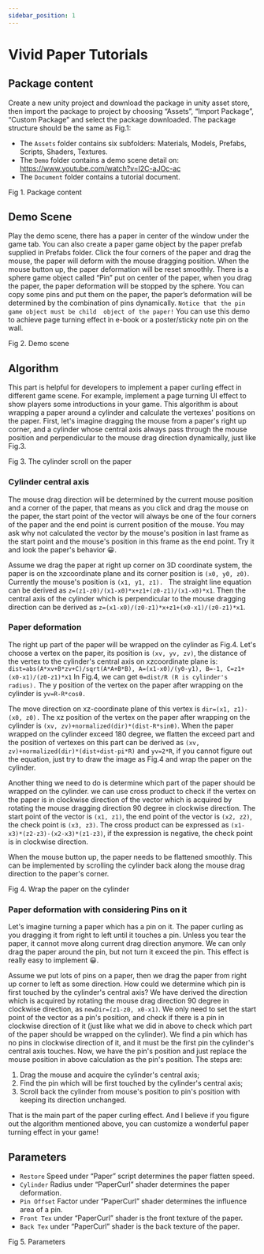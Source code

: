 ```yaml
---
sidebar_position: 1
---
```



# Vivid Paper Tutorials 

## Package content

Create a new unity project and download the package in unity asset store, then import the package 
to project by choosing “Assets”, “Import Package”, “Custom Package” and select the package 
downloaded. The package structure should be the same as Fig.1: 
* The `Assets` folder contains six subfolders: Materials, Models, Prefabs, Scripts, Shaders, Textures.
* The `Demo` folder contains a demo scene detail on: https://www.youtube.com/watch?v=I2C-aJOc-ac
* The `Document` folder contains a tutorial document. 


<div style={{ display: 'flex', flexDirection: 'column', justifyContent: 'center', alignItems: 'center', }}>
    <CustomImage src="/img/vividpaper/Vivid_Paper_Image_Page1_0001.jpg" alt="1" width="200" style={{ margin: '10px 20px' }}/>
    <div style={{ fontSize: '12px', color: '#666', margin: '5px 0 0 0' }}>Fig 1. Package content</div>
</div>

## Demo Scene

Play the demo scene, there has a paper in center of the window under the game tab. You can also 
create a paper game object by the paper prefab supplied in Prefabs folder. Click the four corners of 
the paper and drag the mouse, the paper will deform with the mouse dragging position. When the 
mouse button up, the paper deformation will be reset smoothly. There is a sphere game object called 
“Pin” put on center of the paper, when you drag the paper, the paper deformation will be stopped by 
the sphere. You can copy some pins and put them on the paper, the paper’s deformation will be 
determined by the combination of pins dynamically. `Notice that the pin game object must be child 
object of the paper!` You can use this demo to achieve page turning effect in e-book or a 
poster/sticky note pin on the wall.

<div style={{ display: 'flex', flexDirection: 'column', justifyContent: 'center', alignItems: 'center', }}>
    <CustomImage src="/img/vividpaper/Vivid_Paper_Image_Page1_0002.jpg" alt="1" width="800" style={{ margin: '10px 20px' }}/>
    <div style={{ fontSize: '12px', color: '#666', margin: '5px 0 0 0' }}>Fig 2. Demo scene</div>
</div>

## Algorithm

This part is helpful for developers to implement a paper curling effect in different game scene. For 
example, implement a page turning UI effect to show players some introductions in your game. 
This algorithm is about wrapping a paper around a cylinder and calculate the vertexes' positions on 
the paper. First, let's imagine dragging the mouse from a paper's right up corner, and a cylinder 
whose central axis always pass through the mouse position and perpendicular to the mouse drag 
direction dynamically, just like Fig.3.

<div style={{ display: 'flex', flexDirection: 'column', justifyContent: 'center', alignItems: 'center', }}>
    <CustomImage src="/img/vividpaper/Vivid_Paper_Image_Page2_0001.jpg" alt="1" width="400" style={{ margin: '10px 20px' }}/>
    <div style={{ fontSize: '12px', color: '#666', margin: '5px 0 0 0' }}>Fig 3. The cylinder scroll on the paper</div>
</div>

### Cylinder central axis

The mouse drag direction will be determined by the current mouse position and a corner of the paper, 
that means as you click and drag the mouse on the paper, the start point of the vector will always be 
one of the four corners of the paper and the end point is current position of the mouse. You may ask 
why not calculated the vector by the mouse's position in last frame as the start point and the mouse's 
position in this frame as the end point. Try it and look the paper's behavior 😀.

Assume we drag the paper at right up corner on 3D coordinate system, the paper is on the xzcoordinate plane and its corner position is `(x0, y0, z0)`. 
Currently the mouse's position is `(x1, y1, z1). `
The straight line equation can be derived as `z=(z1-z0)/(x1-x0)*x+z1+(z0-z1)/(x1-x0)*x1`. Then 
the central axis of the cylinder which is perpendicular to the mouse dragging direction can be derived 
as `z=(x1-x0)/(z0-z1)*x+z1+(x0-x1)/(z0-z1)*x1`.

### Paper deformation

The right up part of the paper will be wrapped on the cylinder as Fig.4. Let's choose a vertex on the 
paper, its position is `(xv, yv, zv)`, the distance of the vertex to the cylinder's central axis on xzcoordinate plane is:
`dist=abs(A*xv+B*zv+C)/sqrt(A*A+B*B), A=(x1-x0)/(y0-y1), B=-1, C=z1+(x0-x1)/(z0-z1)*x1`
In Fig.4, we can get `θ=dist/R (R is cylinder's radius).` The y position of the vertex on the paper after 
wrapping on the cylinder is `yv=R-R*cosθ.`

The move direction on xz-coordinate plane of this vertex is `dir=(x1, z1)-(x0, z0).` The xz position 
of the vertex on the paper after wrapping on the cylinder is `(xv, zv)+normalized(dir)*(dist-R*sinθ)`.
When the paper wrapped on the cylinder exceed 180 degree, we flatten the exceed part and the 
position of vertexes on this part can be derived as `(xv, zv)+normalized(dir)*(dist+dist-pi*R)` and `yv=2*R`, if you cannot figure out the equation, just try to draw the image as Fig.4 and 
wrap the paper on the cylinder.

Another thing we need to do is determine which part of the paper should be wrapped on the cylinder.
we can use cross product to check if the vertex on the paper is in clockwise direction of the vector 
which is acquired by rotating the mouse dragging direction 90 degree in clockwise direction. The 
start point of the vector is `(x1, z1)`, the end point of the vector is `(x2, z2)`, the check point is `(x3, z3)`. 
The cross product can be expressed as `(x1-x3)*(z2-z3)-(x2-x3)*(z1-z3)`, if the expression is
negative, the check point is in clockwise direction.

When the mouse button up, the paper needs to be flattened smoothly. This can be implemented by 
scrolling the cylinder back along the mouse drag direction to the paper's corner.

<div style={{ display: 'flex', flexDirection: 'column', justifyContent: 'center', alignItems: 'center', }}>
    <CustomImage src="/img/vividpaper/Vivid_Paper_Image_Page3_0001.jpg" alt="1" width="400" style={{ margin: '10px 20px' }}/>
    <div style={{ fontSize: '12px', color: '#666', margin: '5px 0 0 0' }}>Fig 4. Wrap the paper on the cylinder</div>
</div>

###  Paper deformation with considering Pins on it

Let's imagine turning a paper which has a pin on it. The paper curling as you dragging it from right 
to left until it touches a pin. Unless you tear the paper, it cannot move along current drag direction 
anymore. We can only drag the paper around the pin, but not turn it exceed the pin. This effect is 
really easy to implement 😀.

Assume we put lots of pins on a paper, then we drag the paper from right up corner to left as some 
direction. How could we determine which pin is first touched by the cylinder's central axis? We 
have derived the direction which is acquired by rotating the mouse drag direction 90 degree in 
clockwise direction, as `newDir=(z1-z0, x0-x1)`. We only need to set the start point of the vector as 
a pin's position, and check if there is a pin in clockwise direction of it (just like what we did in above 
to check which part of the paper should be wrapped on the cylinder). We find a pin which has no 
pins in clockwise direction of it, and it must be the first pin the cylinder's central axis touches.
Now, we have the pin's position and just replace the mouse position in above calculation as the pin's 
position. The steps are:
1. Drag the mouse and acquire the cylinder's central axis; 
2. Find the pin which will be first touched by the cylinder's central axis;
3. Scroll back the cylinder from mouse's position to pin's position with keeping its direction 
unchanged.

That is the main part of the paper curling effect. And I believe if you figure out the algorithm 
mentioned above, you can customize a wonderful paper turning effect in your game!

##  Parameters

* `Restore` Speed under “Paper” script determines the paper flatten speed.
* `Cylinder` Radius under “PaperCurl” shader determines the paper deformation.
* `Pin Offset` Factor under “PaperCurl” shader determines the influence area of a pin.
* `Front Tex` under “PaperCurl” shader is the front texture of the paper.
* `Back Tex` under “PaperCurl” shader is the back texture of the paper.

<div style={{ display: 'flex', flexDirection: 'column', justifyContent: 'center', alignItems: 'center', }}>
    <CustomImage src="/img/vividpaper/Vivid_Paper_Image_Page4_0001.jpg" alt="1" width="500" style={{ margin: '10px 20px' }}/>
    <div style={{ fontSize: '12px', color: '#666', margin: '5px 0 0 0' }}>Fig 5. Parameters</div>
</div>
